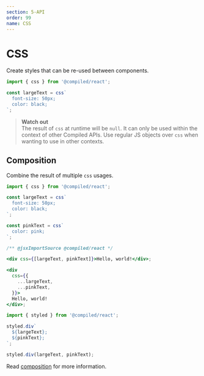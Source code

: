 ```yaml
---
section: 5-API
order: 99
name: CSS
---
```


# CSS

Create styles that can be re-used between components.

```jsx
import { css } from '@compiled/react';

const largeText = css`
  font-size: 50px;
  color: black;
`;
```

> **Watch out**<br/>
> The result of `css` at runtime will be `null`.
> It can only be used within the context of other Compiled APIs.
> Use regular JS objects over `css` when wanting to use in other contexts.

## Composition

Combine the result of multiple `css` usages.

```jsx
import { css } from '@compiled/react';

const largeText = css`
  font-size: 50px;
  color: black;
`;

const pinkText = css`
  color: pink;
`;
```

```jsx
/** @jsxImportSource @compiled/react */

<div css={[largeText, pinkText]}>Hello, world!</div>;

<div
  css={{
    ...largeText,
    ...pinkText,
  }}>
  Hello, world!
</div>;
```

```jsx
import { styled } from '@compiled/react';

styled.div`
  ${largeText};
  ${pinkText};
`;

styled.div(largeText, pinkText);
```

Read [composition](/composition) for more information.
